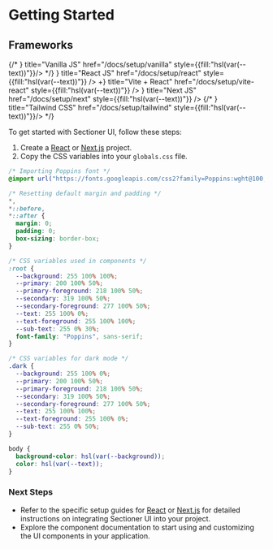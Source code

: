 # Getting Started


## Frameworks

<Cards>
  {/* <Card icon={<JsIcon/>} title="Vanilla JS" href="/docs/setup/vanilla" style={{fill:"hsl(var(--text))"}}/> */}
  <Card icon={<ReactjsIcon />} title="React JS" href="/docs/setup/react" style={{fill:"hsl(var(--text))"}} />
  <Card icon={<><VitejsIcon />+<ReactjsIcon /></>} title="Vite + React" href="/docs/setup/vite-react" style={{fill:"hsl(var(--text))"}} />
  <Card icon={<NextjsIcon />} title="Next JS" href="/docs/setup/next" style={{fill:"hsl(var(--text))"}} />
  {/* <Cards icon={<TailwindIcon/>} title="Tailwind CSS" href="/docs/setup/tailwind" style={{fill:"hsl(var(--text))"}}/> */}
</Cards>

To get started with Sectioner UI, follow these steps:

1. Create a [React](docs/setup/react) or [Next.js](docs/setup/next) project.
2. Copy the CSS variables into your `globals.css` file.

```css showLineNumbers filename="globals.css" copy
/* Importing Poppins font */
@import url("https://fonts.googleapis.com/css2?family=Poppins:wght@100;200;300;400;500;600;700;800;900&display=swap");

/* Resetting default margin and padding */
*,
*::before,
*::after {
  margin: 0;
  padding: 0;
  box-sizing: border-box;
}

/* CSS variables used in components */
:root {
  --background: 255 100% 100%;
  --primary: 200 100% 50%;
  --primary-foreground: 218 100% 50%;
  --secondary: 319 100% 50%;
  --secondary-foreground: 277 100% 50%;
  --text: 255 100% 0%;
  --text-foreground: 255 100% 100%;
  --sub-text: 255 0% 30%;
  font-family: "Poppins", sans-serif;
}

/* CSS variables for dark mode */
.dark {
  --background: 255 100% 0%;
  --primary: 200 100% 50%;
  --primary-foreground: 218 100% 50%;
  --secondary: 319 100% 50%;
  --secondary-foreground: 277 100% 50%;
  --text: 255 100% 100%;
  --text-foreground: 255 100% 0%;
  --sub-text: 255 0% 50%;
}

body {
  background-color: hsl(var(--background));
  color: hsl(var(--text));
}
```

### Next Steps

- Refer to the specific setup guides for [React](docs/setup/react) or [Next.js](docs/setup/next) for detailed instructions on integrating Sectioner UI into your project.
- Explore the component documentation to start using and customizing the UI components in your application.